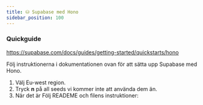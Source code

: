 ```yaml
---
title: ⛁ Supabase med Hono
sidebar_position: 100
---
```

### Quickguide
https://supabase.com/docs/guides/getting-started/quickstarts/hono

Följ instruktionerna i dokumentationen ovan för att sätta upp Supabase med Hono.

1. Välj Eu-west region.
2. Tryck **n** på all seeds vi kommer inte att använda dem än.
3. När det är Följ READEME och filens instruktioner: